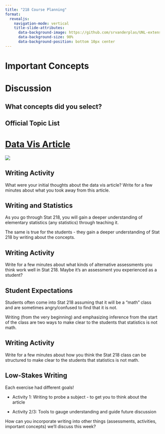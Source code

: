 ```yaml
---
title: "218 Course Planning"
format: 
  revealjs:
    navigation-mode: vertical
    title-slide-attributes:
      data-background-image: https://github.com/srvanderplas/UNL-extension-APL/blob/main/image/SimulationTheoryCartoon.png?raw=true
      data-background-size: 90%
      data-background-position: bottom 10px center
---
```


# Important Concepts

# Discussion

## What concepts did you select?


## Official Topic List


# [Data Vis Article](https://www.tandfonline.com/doi/pdf/10.1080/10691898.2020.1796399)

![](files/Data-Vis-Article-Screenshot.png){fig-alt="Screenshot of Data Visualization: Bringing Data to Life in an Introductory Statistics Course article in Journal of Statistics Education."}

## Writing Activity

What were your initial thoughts about the data vis article? Write for a few minutes about what you took away from this article.


## Writing and Statistics

As you go through Stat 218, you will gain a deeper understanding of elementary statistics (any statistics) through teaching it. 
 
The same is true for the students - they gain a deeper understanding of Stat 218 by writing about the concepts.
 
## Writing Activity

Write for a few minutes about what kinds of alternative assessments you think work well in Stat 218. Maybe it's an assessment you experienced as a student?

## Student Expectations

Students often come into Stat 218 assuming that it will be a "math" class and are sometimes angry/confused to find that it is not. 

Writing (from the very beginning) and emphasizing inference from the start of the class are two ways to make clear to the students that statistics is not math.

## Writing Activity

Write for a few minutes about how you think the Stat 218 class can be structured to make clear to the students that statistics is not math.

## Low-Stakes Writing

Each exercise had different goals!

-   Activity 1: Writing to probe a subject - to get you to think about the article

-   Activity 2/3: Tools to gauge understanding and guide future discussion

How can you incorporate writing into other things (assessments, activities, important concepts) we'll discuss this week?

